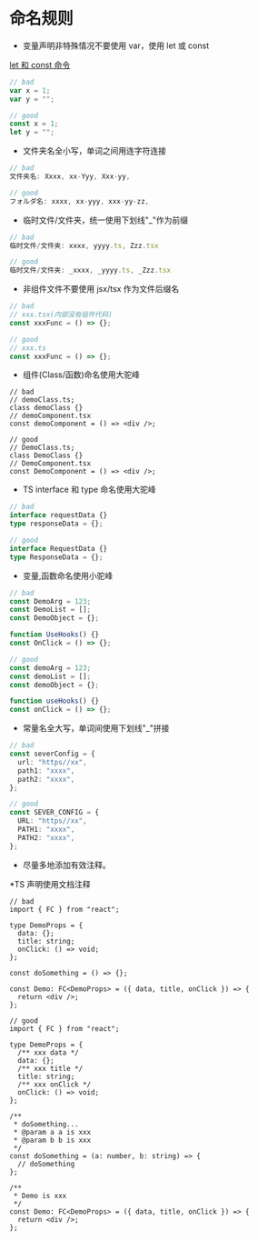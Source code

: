 
<Meta title="规约/命名规则" />

# 命名规则

- 变量声明非特殊情况不要使用 var，使用 let 或 const

[let 和 const 命令](https://es6.ruanyifeng.com/#docs/let)

```ts
// bad
var x = 1;
var y = "";

// good
const x = 1;
let y = "";
```

- 文件夹名全小写，单词之间用连字符连接

```ts
// bad
文件夹名: Xxxx, xx-Yyy, Xxx-yy,

// good
フォルダ名: xxxx, xx-yyy, xxx-yy-zz,
```

- 临时文件/文件夹，统一使用下划线"\_"作为前缀

```ts
// bad
临时文件/文件夹: xxxx, yyyy.ts, Zzz.tsx

// good
临时文件/文件夹: _xxxx, _yyyy.ts, _Zzz.tsx
```

- 非组件文件不要使用 jsx/tsx 作为文件后缀名

```ts
// bad
// xxx.tsx(内部没有组件代码)
const xxxFunc = () => {};

// good
// xxx.ts
const xxxFunc = () => {};
```

- 组件(Class/函数)命名使用大驼峰

```tsx
// bad
// demoClass.ts;
class demoClass {}
// demoComponent.tsx
const demoComponent = () => <div />;

// good
// DemoClass.ts;
class DemoClass {}
// DemoComponent.tsx
const DemoComponent = () => <div />;
```

- TS interface 和 type 命名使用大驼峰

```ts
// bad
interface requestData {}
type responseData = {};

// good
interface RequestData {}
type ResponseData = {};
```

- 变量,函数命名使用小驼峰

```ts
// bad
const DemoArg = 123;
const DemoList = [];
const DemoObject = {};

function UseHooks() {}
const OnClick = () => {};

// good
const demoArg = 123;
const demoList = [];
const demoObject = {};

function useHooks() {}
const onClick = () => {};
```

- 常量名全大写，单词间使用下划线"\_"拼接

```ts
// bad
const severConfig = {
  url: "https//xx",
  path1: "xxxx",
  path2: "xxxx",
};

// good
const SEVER_CONFIG = {
  URL: "https//xx",
  PATH1: "xxxx",
  PATH2: "xxxx",
};
```

- 尽量多地添加有效注释。

\*TS 声明使用文档注释

```tsx
// bad
import { FC } from "react";

type DemoProps = {
  data: {};
  title: string;
  onClick: () => void;
};

const doSomething = () => {};

const Demo: FC<DemoProps> = ({ data, title, onClick }) => {
  return <div />;
};

// good
import { FC } from "react";

type DemoProps = {
  /** xxx data */
  data: {};
  /** xxx title */
  title: string;
  /** xxx onClick */
  onClick: () => void;
};

/**
 * doSomething...
 * @param a a is xxx
 * @param b b is xxx
 */
const doSomething = (a: number, b: string) => {
  // doSomething
};

/**
 * Demo is xxx
 */
const Demo: FC<DemoProps> = ({ data, title, onClick }) => {
  return <div />;
};
```

